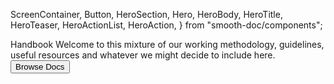   ScreenContainer,
  Button,
  HeroSection,
  Hero,
  HeroBody,
  HeroTitle,
  HeroTeaser,
  HeroActionList,
  HeroAction,
} from "smooth-doc/components";


<HeroSection>
  <Hero backgroundImageURL={heroBackgroundImageURL}>
    <HeroBody>
      <HeroTitle>Handbook</HeroTitle>
      <HeroTeaser>
        Welcome to this mixture of our working methodology, guidelines, useful
        resources and whatever we might decide to include here.
      </HeroTeaser>
      <HeroActionList>
        <HeroAction>
          <Button variant="neutral" as={Link} href="/docs/handbook/">
            Browse Docs
          </Button>
        </HeroAction>
      </HeroActionList>
    </HeroBody>
  </Hero>
</HeroSection>
